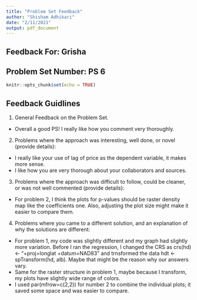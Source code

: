 ```yaml
---
title: "Problem Set Feedback"
author: "Shisham Adhikari"
date: "2/11/2021"
output: pdf_document
---
```

## Feedback For: **Grisha**
## Problem Set Number: **PS 6**
```r
knitr::opts_chunk$set(echo = TRUE)
```
## Feedback Guidlines
1. General Feedback on the Problem Set.

- Overall a good PS! I really like how you comment very thoroughly. 

2. Problems where the approach was interesting, well done, or novel (provide details):

- I really like your use of lag of price as the dependent variable, it makes more sense.  
- I like how you are very thorough about your collaborators and sources. 

3. Problems where the approach was difficult to follow, could be cleaner, or was not well commented (provide details):

- For problem 2, I think the plots for p-values should be raster density map like the coefficients one. Also, adjusting the plot size might make it easier to compare them. 

4. Problems where you came to a different solution, and an explanation of why the solutions are different:

- For problem 1, my code was slightly different and my graph had slightly more variation. Before I ran the regression, I changed the CRS as crs(hd) <- "+proj=longlat +datum=NAD83" and trnsformed the data hdt <- spTransform(hd, alb). Maybe that might be the reason why our answers vary. 
- Same for the raster structure in problem 1, maybe because I transform, my plots have slightly wide range of colors. 
- I used par(mfrow=c(2,2)) for number 2 to combine the individual plots; it saved some space and was easier to compare. 




